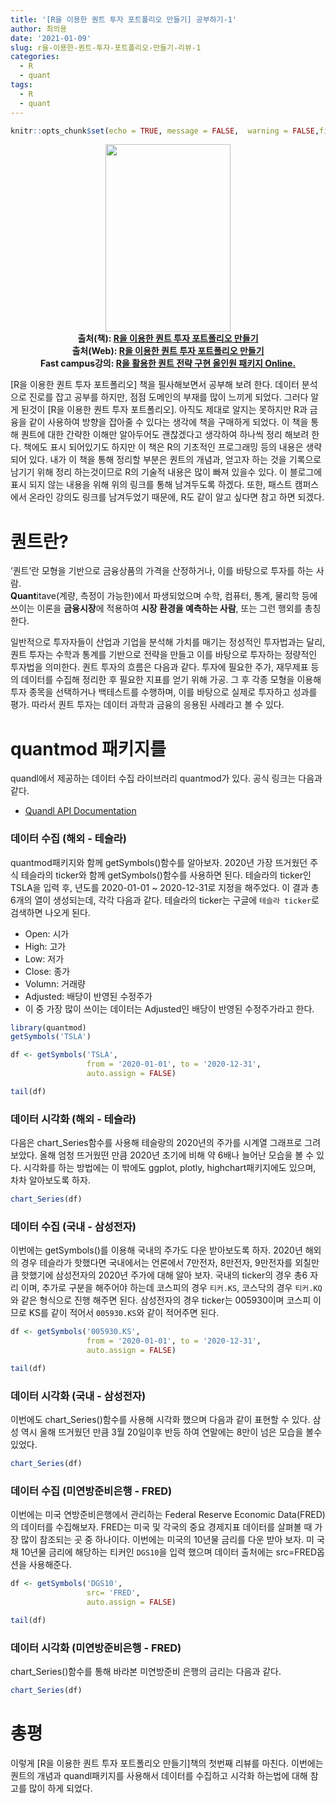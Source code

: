 ```yaml
---
title: '[R을 이용한 퀀트 투자 포트폴리오 만들기] 공부하기-1'
author: 최의용
date: '2021-01-09'
slug: r을-이용한-퀀트-투자-포트폴리오-만들기-리뷰-1
categories:
  - R
  - quant
tags:
  - R
  - quant
---
```


```r
knitr::opts_chunk$set(echo = TRUE, message = FALSE,  warning = FALSE,fig.align = "center")
```

<p align="center">
<img src="/post/2021-01-09-r을-이용한-퀀트-투자-포트폴리오-만들기-리뷰-1_files/quant_2.jpg" width="200" height="300"><br>
<b>출처(책): [R을 이용한 퀀트 투자 포트폴리오 만들기](https://www.aladin.co.kr/shop/wproduct.aspx?ItemId=262577612)</b><br>
<b>출처(Web): [R을 이용한 퀀트 투자 포트폴리오 만들기](https://hyunyulhenry.github.io/quant_cookbook/)</b><br>
<b>Fast campus강의: [R을 활용한 퀀트 전략 구현 올인원 패키지 Online.](https://www.fastcampus.co.kr/data_online_fin/?utm_source=teacher&utm_medium=blog&utm_campaign=data_online_fin&utm_content=posting_20200323&utm_expid=.Zp_J6_qjR5KOvw4Ou4dwBA.0&utm_referrer=https%3A%2F%2Fhyunyulhenry.github.io%2F)</b><br>
</p>

[R을 이용한 퀀트 투자 포트폴리오] 책을 필사해보면서 공부해 보려 한다. 데이터 분석으로 진로를 잡고 공부를 하지만, 점점 도메인의 부재를 많이 느끼게 되었다. 그러다 알게 된것이 [R을 이용한 퀀트 투자 포트폴리오]. 아직도 제대로 알지는 못하지만 R과 금융을 같이 사용하여 방향을 잡아줄 수 있다는 생각에 책을 구매하게 되었다. 이 책을 통해 퀀트에 대한 간략한 이해만 알아두어도 괜찮겠다고 생각하여 하나씩 정리 해보려 한다. 책에도 표시 되어있기도 하지만 이 책은 R의 기초적인 프로그래밍 등의 내용은 생략 되어 있다. 내가 이 책을 통해 정리할 부분은 퀀트의 개념과, 얻고자 하는 것을 기록으로 남기기 위해 정리 하는것이므로 R의 기술적 내용은 많이 빠져 있을수 있다. 이 블로그에 표시 되지 않는 내용을 위해 위의 링크를 통해 남겨두도록 하겠다. 또한, 패스트 캠퍼스에서 온라인 강의도 링크를 남겨두었기 때문에, R도 같이 알고 싶다면 참고 하면 되겠다.

# 퀀트란?

'퀀트'란 모형을 기반으로 금융상품의 가격을 산정하거나, 이를 바탕으로 투자를 하는 사람. <br>
<b>Quant</b>itave(계량, 측정이 가능한)에서 파생되었으며 수학, 컴퓨터, 통계, 물리학 등에 쓰이는 이론을 <b>금융시장</b>에 적용하여 <b>시장 환경을 예측하는 사람</b>, 또는 그런 행외를 총칭한다. <br>

일반적으로 투자자들이 산업과 기업을 분석해 가치를 매기는 정성적인 투자법과는 달리, 퀀트 투자는 수학과 통계를 기반으로 전략을 만들고 이를 바탕으로 투자하는 정량적인 투자법을 의미한다. 퀀트 투자의 흐름은 다음과 같다. 투자에 필요한 주가, 재무제표 등의 데이터를 수집해 정리한 후 필요한 지표를 얻기 위해 가공. 그 후 각종 모형을 이용해 투자 종목을 선택하거나 백테스트를 수행하며, 이를 바탕으로 실제로 투자하고 성과를 평가. 따라서 퀀트 투자는 데이터 과학과 금융의 응용된 사례라고 볼 수 있다.

# quantmod 패키지를

quandl에서 제공하는 데이터 수집 라이브러리 quantmod가 있다. 공식 링크는 다음과 같다.

- [Quandl API Documentation](https://docs.quandl.com/)

### 데이터 수집 (해외 - 테슬라)

quantmod패키지와 함께 getSymbols()함수를 알아보자. 2020년 가장 뜨거웠던 주식 테슬라의 ticker와 함께 getSymbols()함수를 사용하면 된다. 테슬라의 ticker인 TSLA을 입력 후, 년도를 2020-01-01 ~ 2020-12-31로 지정을 해주었다. 이 결과 총 6개의 열이 생성되는데, 각각 다음과 같다. 테슬라의 ticker는 구글에 `테슬라 ticker`로 검색하면 나오게 된다.

- Open: 시가
- High: 고가
- Low: 저가
- Close: 종가
- Volumn: 거래량
- Adjusted: 배당이 반영된 수정주가
- 이 중 가장 많이 쓰이는 데이터는 Adjusted인 배당이 반영된 수정주가라고 한다.

```r
library(quantmod)
getSymbols('TSLA')

df <- getSymbols('TSLA',
                 from = '2020-01-01', to = '2020-12-31',
                 auto.assign = FALSE)

tail(df)
```

### 데이터 시각화 (해외 - 테슬라)

다음은 chart_Series함수를 사용해 테슬랑의 2020년의 주가를 시계열 그래프로 그려보았다. 올해 엄청 뜨거웠떤 만큼 2020년 초기에 비해 약 6배나 늘어난 모습을 볼 수 있다. 시각화를 하는 방법에는 이 밖에도 ggplot, plotly, highchart패키지에도 있으며, 차차 알아보도록 하자.

```r
chart_Series(df)
```

### 데이터 수집 (국내 - 삼성전자)

이번에는 getSymbols()를 이용해 국내의 주가도 다운 받아보도록 하자. 2020년 해외의 경우 테슬라가 핫했다면 국내에서는 언론에서 7만전자, 8만전자, 9만전자를 외칠만큼 핫했기에 삼성전자의 2020년 주가에 대해 알아 보자. 국내의 ticker의 경우 총6 자리 이며, 추가로 구분을 해주어야 하는데 코스피의 경우 `티커.KS`, 코스닥의 경우 `티커.KQ`와 같은 형식으로 진행 해주면 된다. 삼성전자의 경우 ticker는 005930이며 코스피 이므로 KS를 같이 적어서 `005930.KS`와 같이 적어주면 된다.

```r
df <- getSymbols('005930.KS',
                 from = '2020-01-01', to = '2020-12-31',
                 auto.assign = FALSE)

tail(df)
```

### 데이터 시각화 (국내 - 삼성전자)

이번에도 chart_Series()함수를 사용해 시각화 했으며 다음과 같이 표현할 수 있다. 삼성 역시 올해 뜨거웠던 만큼 3월 20일이후 반등 하여 연말에는 8만이 넘은 모습을 볼수 있었다.

```r
chart_Series(df)
```

### 데이터 수집 (미연방준비은행 - FRED)

이번에는 미국 연방준비은행에서 관리하는 Federal Reserve Economic Data(FRED)의 데이터를 수집해보자. FRED는 미국 및 각국의 중요 경제지표 데이터를 살펴볼 때 가장 많이 참조되는 곳 중 하나이다. 이번에는 미국의 10년물 금리를 다운 받아 보자. 미 국채 10년물 금리에 해당하는 티커인 `DGS10`을 입력 했으며 데이터 출처에는 src=FRED옵션을 사용해준다.

```r
df <- getSymbols('DGS10',
                 src= 'FRED',
                 auto.assign = FALSE)

tail(df)
```

### 데이터 시각화 (미연방준비은행 - FRED)

chart_Series()함수를 통해 바라본 미연방준비 은행의 금리는 다음과 같다.

```r
chart_Series(df)
```

# 총평

이렇게 [R을 이용한 퀀트 투자 포트폴리오 만들기]책의 첫번째 리뷰를 마친다. 이번에는 퀀트의 개념과 quandl패키지를 사용해서 데이터를 수집하고 시각화 하는법에 대해 참고를 많이 하게 되었다.

